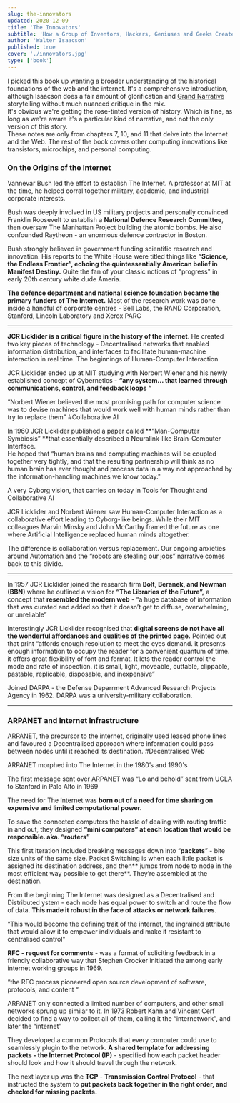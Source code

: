 ```yaml
---
slug: the-innovators
updated: 2020-12-09
title: 'The Innovators'
subtitle: 'How a Group of Inventors, Hackers, Geniuses and Geeks Created the Digital Revolution'
author: 'Walter Isaacson'
published: true
cover: './innovators.jpg'
type: ['book']
---
```


<ReadingContext url="https://www.librarything.com/work/15179823">

I picked this book up wanting a broader understanding of the historical foundations of the web and the internet. It's a comprehensive introduction, although Isaacson does a fair amount of glorification and [Grand Narrative](https://en.wikipedia.org/wiki/Metanarrative) storytelling without much nuanced critique in the mix.  
It's obvious we're getting the rose-tinted version of history. Which is fine, as long as we're aware it's a particular kind of narrative, and not the only version of this story.  
These notes are only from chapters 7, 10, and 11 that delve into the Internet and the Web. The rest of the book covers other computing innovations like transistors, microchips, and personal computing.

</ReadingContext>

### On the Origins of the Internet

Vannevar Bush led the effort to establish The Internet. A professor at MIT at the time, he helped corral together military, academic, and industrial corporate interests.

Bush was deeply involved in US military projects and personally convinced Franklin Roosevelt to establish a **National Defence Research Committee**, then oversaw The Manhattan Project building the atomic bombs. He also confounded Raytheon - an enormous defence contractor in Boston.

Bush strongly believed in government funding scientific research and innovation. His reports to the White House were titled things like **“Science, the Endless Frontier”, echoing the quintessentially American belief in Manifest Destiny.** Quite the fan of your classic notions of "progress" in early 20th century white dude Ameria.

**The defence department and national science foundation became the primary funders of The Internet.** Most of the research work was done inside a handful of corporate centres - Bell Labs, the RAND Corporation, Stanford, Lincoln Laboratory and Xerox PARC

---
    
**JCR Licklider is a critical figure in the history of the internet**. He created two key pieces of technology - Decentralised networks that enabled information distribution, and interfaces to facilitate human-machine interaction in real time. The beginnings of Human-Computer Interaction 

JCR Licklider ended up at MIT studying with Norbert Wiener and his newly established concept of Cybernetics - **“any system... that learned through communications, control, and feedback loops “**

“Norbert Wiener believed the most promising path for computer science was to devise machines that would work well with human minds rather than try to replace them" #Collaborative AI

In 1960 JCR Licklider published a paper called **“Man-Computer Symbiosis” **that essentially described a Neuralink-like Brain-Computer Interface.  
He hoped that “human brains and computing machines will be coupled together very tightly, and that the resulting partnership will think as no human brain has ever thought and process data in a way not approached by the information-handling machines we know today."
    
A very Cyborg vision, that carries on today in Tools for Thought and Collaborative AI

JCR Licklider and Norbert Wiener saw Human-Computer Interaction as a collaborative effort leading to Cyborg-like beings. While their MIT colleagues Marvin Minsky and John McCarthy framed the future as one where Artificial Intelligence replaced human minds altogether.

The difference is collaboration versus replacement. Our ongoing anxieties around Automation and the “robots are stealing our jobs” narrative comes back to this divide.

---

In 1957 JCR Licklider joined the research firm **Bolt, Beranek, and Newman (BBN)** where he outlined a vision for **“The Libraries of the Future”,** a concept that **resembled the modern web** - “a huge database of information that was curated and added so that it doesn’t get to diffuse, overwhelming, or unreliable”

Interestingly JCR Licklider recognised that **digital screens do not have all the wonderful affordances and qualities of the printed page.** Pointed out that print “affords enough resolution to meet the eyes demand. it presents enough information to occupy the reader for a convenient quantum of time. it offers great flexibility of font and format. It lets the reader control the mode and rate of inspection. it is small, light, moveable, cuttable, clippable, pastable, replicable, disposable, and inexpensive” 

Joined DARPA - the Defense Deparrment Advanced Research Projects Agency in 1962. DARPA was a university-military collaboration.

---
    
### ARPANET and Internet Infrastructure

ARPANET, the precursor to the internet, originally used leased phone lines and favoured a Decentralised approach where information could pass between nodes until it reached its destination. #Decentralised Web
    
ARPANET morphed into The Internet in the 1980’s and 1990's

The first message sent over ARPANET was “Lo and behold” sent from UCLA to Stanford in Palo Alto in 1969

The need for The Internet was **born out of a need for time sharing on expensive and limited computational power.**
    
To save the connected computers the hassle of dealing with routing traffic in and out, they designed **“mini computers” at each location that would be responsible. aka. “routers”**

This first iteration included breaking messages down into “**packets**” - bite size units of the same size. Packet Switching is when each little packet is assigned its destination address, and then** jumps from node to node in the most efficient way possible to get there**. They’re assembled at the destination.

From the beginning The Internet was designed as a Decentralised and Distributed ystem - each node has equal power to switch and route the flow of data. **This made it robust in the face of attacks or network failures**.
    
“This would become the defining trait of the internet, the ingrained attribute that would allow it to empower individuals and make it resistant to centralised control" 

**RFC - request for comments** - was a format of soliciting feedback in a friendly collaborative way that Stephen Crocker initiated the among early internet working groups in 1969.
    
“the RFC process pioneered open source development of software, protocols, and content “

ARPANET only connected a limited number of computers, and other small networks sprung up similar to it. In 1973 Robert Kahn and Vincent Cerf decided to find a way to collect all of them, calling it the “internetwork”, and later the “internet”
    
They developed a common Protocols that every computer could use to seamlessly plugin to the network. **A shared template for addressing packets - the Internet Protocol (IP)** - specified how each packet header should look and how it should travel through the network.

The next layer up was the **TCP** - **Transmission Control Protocol** - that instructed the system to **put packets back together in the right order, and checked for missing packets.**

